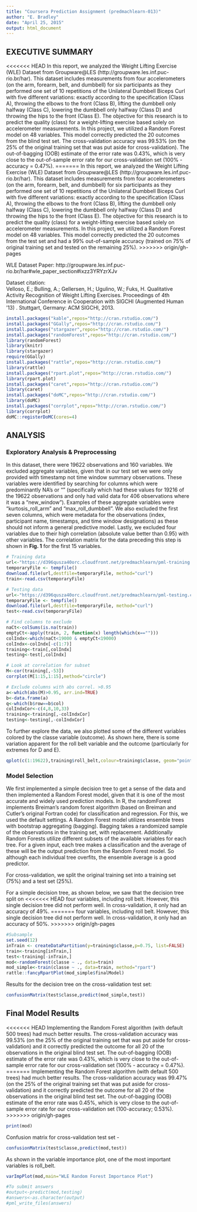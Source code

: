 ```yaml
---
title: "Coursera Prediction Assignment (predmachlearn-013)"
author: "E. Bradley"
date: "April 25, 2015"
output: html_document
---
```



## EXECUTIVE SUMMARY
<<<<<<< HEAD
In this report, we analyzed the Weight Lifting Exercise (WLE) Dataset from Groupware@LES (http://groupware.les.inf.puc-rio.br/har). This dataset includes measurements from four accelerometers (on the arm, forearm, belt, and dumbbell) for six participants as they performed one set of 10 repetitions of the Unilateral Dumbbell Biceps Curl with five different variations: exactly according to the specification (Class A), throwing the elbows to the front (Class B), lifting the dumbbell only halfway (Class C), lowering the dumbbell only halfway (Class D) and throwing the hips to the front (Class E). The objective for this research is to predict the quality (class) for a weight-lifting exercise based solely on accelerometer measurements. In this project, we utilized a Random Forest model on 48 variables. This model correctly predicted the 20 outcomes from the blind test set. The cross-validation accuracy was 99.53% (on the 25% of the original training set that was put aside for cross-validation). The out-of-bagging (OOB) estimate of the error rate was 0.43%, which is very close to the out-of-sample error rate for our cross-validation set (100% - accuracy = 0.47%).
=======
In this report, we analyzed the Weight Lifting Exercise (WLE) Dataset from Groupware@LES (http://groupware.les.inf.puc-rio.br/har). This dataset includes measurements from four accelerometers (on the arm, forearm, belt, and dumbbell) for six participants as they performed one set of 10 repetitions of the Unilateral Dumbbell Biceps Curl with five different variations: exactly according to the specification (Class A), throwing the elbows to the front (Class B), lifting the dumbbell only halfway (Class C), lowering the dumbbell only halfway (Class D) and throwing the hips to the front (Class E). The objective for this research is to predict the quality (class) for a weight-lifting exercise based solely on accelerometer measurements. In this project, we utilized a Random Forest model on 48 variables. This model correctly predicted the 20 outcomes from the test set and had a 99% out-of-sample accuracy (trained on 75% of original training set and tested on the remaining 25%).
>>>>>>> origin/gh-pages

WLE Dataset Paper: http://groupware.les.inf.puc-rio.br/har#wle_paper_section#ixzz3YRYzrXJv

Dataset citation:  
Velloso, E.; Bulling, A.; Gellersen, H.; Ugulino, W.; Fuks, H. Qualitative Activity Recognition of Weight Lifting Exercises. Proceedings of 4th International Conference in Cooperation with SIGCHI (Augmented Human '13) . Stuttgart, Germany: ACM SIGCHI, 2013.


```r
install.packages("kable",repos="http://cran.rstudio.com/")
install.packages("GGally",repos="http://cran.rstudio.com/")
install.packages("stargazer",repos="http://cran.rstudio.com/")
install.packages("randomForest",repos="http://cran.rstudio.com/")
library(randomForest)
library(knitr)
library(stargazer)
require(GGally)
install.packages("rattle",repos="http://cran.rstudio.com/")
library(rattle)
install.packages("rpart.plot",repos="http://cran.rstudio.com/")
library(rpart.plot)
install.packages("caret",repos="http://cran.rstudio.com/")
library(caret)
install.packages("doMC",repos="http://cran.rstudio.com/")
library(doMC)
install.packages("corrplot",repos="http://cran.rstudio.com/")
library(corrplot)
doMC::registerDoMC(cores=4)
```


## ANALYSIS
### Exploratory Analysis & Preprocessing
In this dataset, there were 19622 observations and 160 variables. We excluded aggregate variables, given that in our test set we were only provided with timestamp not time window summary observations. These variables were identified
by searching for columns which were predominantly NA's or "" (specifically which had these values for 19216 of the 19622 observations and only had valid data for 406 observations where it was a "new_window"). Examples of these aggregate variables were "kurtosis_roll_arm" and "max_roll_dumbbell". We also excluded the first seven columns, which were metadata for the observations (index, participant name, timestamps, and time window designations) as these should not inform a general predictive model. Lastly, we excluded four variables due to their high correlation (absolute value better than 0.95) with other variables. The correlation matrix for the data preceding this step is shown in **Fig. 1** for the first 15 variables.  


```r
# Training data
url<-"https://d396qusza40orc.cloudfront.net/predmachlearn/pml-training.csv"
temporaryFile <- tempfile()
download.file(url,destfile=temporaryFile, method="curl")
train<-read.csv(temporaryFile)

# Testing data
url<-"https://d396qusza40orc.cloudfront.net/predmachlearn/pml-testing.csv"
temporaryFile <- tempfile()
download.file(url,destfile=temporaryFile, method="curl")
test<-read.csv(temporaryFile)

# Find columns to exclude
naCt<-colSums(is.na(train))
emptyCt<-apply(train, 2, function(x) length(which(x=="")))
colIndx<-which(naCt<19000 & emptyCt<19000)
colIndx<-colIndx[-c(1:7)]
training<-train[,colIndx]
testing<-test[,colIndx]

# Look at correlation for subset
M<-cor(training[,-53])
corrplot(M[1:15,1:15],method="circle")
```

```r
# Exclude columns with abs correl. >0.95
a<-which(abs(M)>0.95, arr.ind=TRUE)
b<-data.frame(a)
q<-which(b$row==b$col)
colIndxCor<-c(4,8,10,33)
training<-training[,-colIndxCor]
testing<-testing[,-colIndxCor]
```

To further explore the data, we also plotted some of the different variables colored by the classe variable (outcome). As shown here, there is some variation
apparent for the roll belt variable and the outcome (particularly for extremes for D and E).
```r
qplot(c(1:19622),training$roll_belt,colour=training$classe, geom="point",xlab="index",ylab="Roll Belt", main="WLE data for Roll Belt by Training Class")
```

### Model Selection
We first implemented a simple decision tree to get a sense of the data and then implemented a Random Forest model, given that it is one of the most accurate and widely used prediction models. In R, the randomForest implements Breiman's random forest algorithm (based on Breiman and Cutler's original Fortran code) for classification and regression. For this, we used the default settings. A Random Forest model utilizes ensemble trees with bootstrap aggregating (bagging). Bagging takes a randomized sample of the observations in the training set, with replacement. Additionally Random Forests utilize different subsets of the available variables for each tree. For a given input, each tree makes a classification and the average of these will be the output prediction from the Random Forest model. So although each individual tree overfits, the ensemble average is a good predictor.

For cross-validation, we split the original training set into a training set (75%)
and a test set (25%).

For a simple decision tree, as shown below, we saw that the decision tree split on 
<<<<<<< HEAD
four variables, including roll belt. However, this single decision tree did not perform well. In cross-validation, it only had an accuracy of 49%.
=======
four variables, including roll belt. However, this single decision tree did not perform well. In cross-validation, it only had an accuracy of 50%.
>>>>>>> origin/gh-pages
```r
#Subsample
set.seed(12)
inTrain <- createDataPartition(y=training$classe,p=0.75, list=FALSE)
train<-training[inTrain,]
test<-training[-inTrain,]
mod<-randomForest(classe ~ ., data=train)
mod_simple<-train(classe ~ ., data=train, method="rpart")
rattle::fancyRpartPlot(mod_simple$finalModel)
```


Results for the decision tree on the cross-validation test set:
```r
confusionMatrix(test$classe,predict(mod_simple,test))
```

## Final Model Results

<<<<<<< HEAD
Implementing the Random Forest algorithm (with default 500 trees) had much better results.  The cross-validation accuracy was 99.53% (on the 25% of the original training set that was put aside for cross-validation) and it correctly predicted the outcome for all 20 of the observations in the original blind test set. The out-of-bagging (OOB) estimate of the error rate was 0.43%, which is very close to the out-of-sample error rate for our cross-validation set (100% - accuracy = 0.47%). 
=======
Implementing the Random Forest algorithm (with default 500 trees) had much better results.  The cross-validation accuracy was 99.47% (on the 25% of the original training set that was put aside for cross-validation) and it correctly predicted the outcome for all 20 of the observations in the original blind test set. The out-of-bagging (OOB) estimate of the error rate was 0.45%, which is very close to the out-of-sample error rate for our cross-validation set (100-accuracy; 0.53%). 
>>>>>>> origin/gh-pages

```r
print(mod)
```

Confusion matrix for cross-validation test set -
```r
confusionMatrix(test$classe,predict(mod,test))
```

As shown in the variable importance plot, one of the most important variables is roll_belt. 
```r
varImpPlot(mod,main="WLE Random Forest Importance Plot")
```

```r
#To submit answers
#output<-predict(mod,testing)
#answers<-as.character(output)
#pml_write_files(answers)
```





